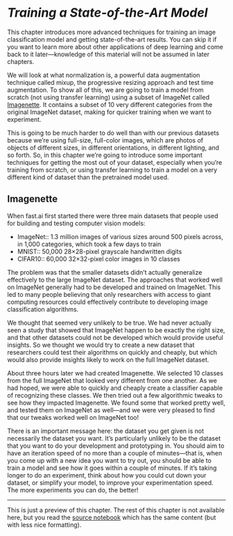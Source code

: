 # *Training a State-of-the-Art Model*  {#sec-sizing_and_tta}

This chapter introduces more advanced techniques for training an image classification model and getting state-of-the-art results. You can skip it if you want to learn more about other applications of deep learning and come back to it later—knowledge of this material will not be assumed in later chapters.

We will look at what normalization is, a powerful data augmentation technique called mixup, the progressive resizing approach and test time augmentation. To show all of this, we are going to train a model from scratch (not using transfer learning) using a subset of ImageNet called [Imagenette](https://github.com/fastai/imagenette). It contains a subset of 10 very different categories from the original ImageNet dataset, making for quicker training when we want to experiment.

This is going to be much harder to do well than with our previous datasets because we're using full-size, full-color images, which are photos of objects of different sizes, in different orientations, in different lighting, and so forth. So, in this chapter we're going to introduce some important techniques for getting the most out of your dataset, especially when you're training from scratch, or using transfer learning to train a model on a very different kind of dataset than the pretrained model used.

## Imagenette

When fast.ai first started there were three main datasets that people used for building and testing computer vision models:

- ImageNet:: 1.3 million images of various sizes around 500 pixels across, in 1,000 categories, which took a few days to train
- MNIST:: 50,000 28×28-pixel grayscale handwritten digits
- CIFAR10:: 60,000 32×32-pixel color images in 10 classes

The problem was that the smaller datasets didn't actually generalize effectively to the large ImageNet dataset. The approaches that worked well on ImageNet generally had to be developed and trained on ImageNet. This led to many people believing that only researchers with access to giant computing resources could effectively contribute to developing image classification algorithms.

We thought that seemed very unlikely to be true. We had never actually seen a study that showed that ImageNet happen to be exactly the right size, and that other datasets could not be developed which would provide useful insights. So we thought we would try to create a new dataset that researchers could test their algorithms on quickly and cheaply, but which would also provide insights likely to work on the full ImageNet dataset.

About three hours later we had created Imagenette. We selected 10 classes from the full ImageNet that looked very different from one another. As we had hoped, we were able to quickly and cheaply create a classifier capable of recognizing these classes. We then tried out a few algorithmic tweaks to see how they impacted Imagenette. We found some that worked pretty well, and tested them on ImageNet as well—and we were very pleased to find that our tweaks worked well on ImageNet too!

There is an important message here: the dataset you get given is not necessarily the dataset you want. It's particularly unlikely to be the dataset that you want to do your development and prototyping in. You should aim to have an iteration speed of no more than a couple of minutes—that is, when you come up with a new idea you want to try out, you should be able to train a model and see how it goes within a couple of minutes. If it's taking longer to do an experiment, think about how you could cut down your dataset, or simplify your model, to improve your experimentation speed. The more experiments you can do, the better!

---

This is just a preview of this chapter. The rest of this chapter is not available here, but you read the [source notebook](https://github.com/fastai/fastbook/) which has the same content (but with less nice formatting).


